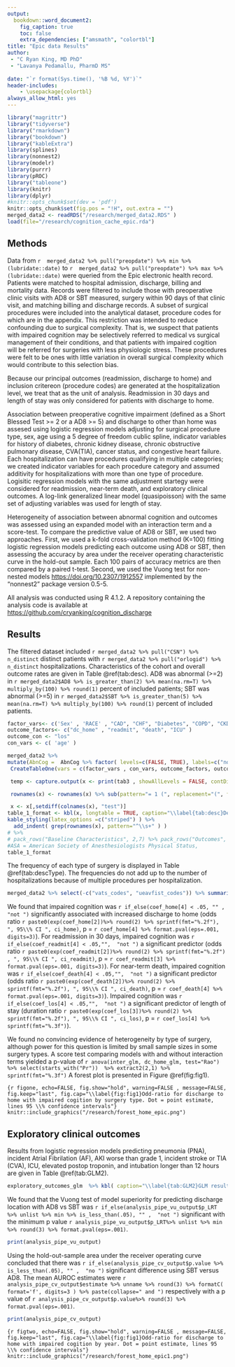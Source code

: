 ---
output: 
  bookdown::word_document2:
    fig_caption: true
    toc: false
    extra_dependencies: ["amsmath", "colortbl"]
title: "Epic data Results"
author: 
 - "C Ryan King, MD PhD"
 - "Lavanya Pedamallu, PharmD MS"
 
date: "`r format(Sys.time(), '%B %d, %Y')`"
header-includes:
    - \usepackage{colortbl}
always_allow_html: yes
---
<!-- docker run -v '/mnt/ris/Active/ActFastData/:/research/'  -v '/home//gitdirs/cognition_discharge/:/code/' cryanking/cognitioncheck:1.1 R --args commit=$(git --git-dir /code/.git rev-parse --verify HEAD) -e 'rmarkdown::render("/code/report_epic.Rmd")'
LSF_DOCKER_VOLUMES='/storage1/fs1/christopherking/Active/lavanya/cognition_check/:/research/ /home/lavanya/gitrepos/cognition_discharge:/script_home/' bsub -G 'compute-christopherking' -n 4 -R 'rusage[mem=15GB] span[hosts=1]' -M 15GB -q general-interactive -Is -a 'docker(cryanking/cognitioncheck:1.1)' /bin/bash
-->
```{r setup, include=FALSE}
library("magrittr")
library("tidyverse")
library("rmarkdown")
library("bookdown")
library("kableExtra")
library(splines)
library(nonnest2)
library(modelr)
library(purrr)
library(pROC)
library("tableone")
library(knitr)
library(dplyr)
#knitr::opts_chunk$set(dev = 'pdf')
knitr::opts_chunk$set(fig.pos = "!H", out.extra = "")
merged_data2 <- readRDS("/research/merged_data2.RDS" )
load(file="/research/cognition_cache_epic.rda")


```

## Methods
Data from `r  merged_data2 %>% pull("preopdate") %>% min %>% (lubridate::date)` to `r  merged_data2 %>% pull("preopdate") %>% max %>% (lubridate::date)` were queried from the Epic electronic health record.
Patients were matched to hospital admission, discharge, billing and mortality data.
Records were filtered to include those with preoperative clinic visits with AD8 or SBT measured, surgery within 90 days of that clinic visit, and matching billing and discharge records.
A subset of surgical procedures were included into the analytical dataset, procedure codes for which are in the appendix. This restriction was intended to reduce confounding due to surgical complexity.
That is, we suspect that patients with impaired cognition may be selectively referred to medical vs surgical management of their conditions, and that patients with impaired cogition will be referred for surgeries with less physiologic stress.
These procedures were felt to be ones with little variation in overall surgical complexity which would contribute to this selection bias.


Because our principal outcomes (readmission, discharge to home) and inclusion critereon (procedure codes) are generated at the hospitalization level, we treat that as the unit of analysis.
Readmission in 30 days and length of stay was only considered for patients with discharge to home.

Association between preoperative cognitive impairment (defined as a Short Blessed Test >= 2 or a AD8 >= 5) and discharge to other than home was assesed using logistic regression models adjusting for surgical procedure type, sex, age using a 5 degree of freedom cublic spline, indicator variables for history of diabetes, chronic kidney disease, chronic obstructive pulmonary disease, CVA(TIA), cancer status, and congestive heart failure.  
Each hospitalization can have procedures qualifying in multiple categories; we created indicator variables for each procedure category and assumed additivity for hospitalizations with more than one type of procedure. 
Logisitic regression models with the same adjustment startegy were considered for readmission, near-term death, and exploratory clinical outcomes.
A log-link generalized linear model (quasipoisson) with the same set of adjusting variables was used for length of stay.

Heterogeneity of association between abnormal cognition and outcomes was assessed using an expanded model with an interaction term and a score-test. 
To compare the predictive value of AD8 or SBT, we used two approaches.
First, we used a k-fold cross-validation method (K=100) fitting logistic regression models predicting each outcome using AD8 or SBT, then assessing the accuracy by area under the receiver operating characteristic curve in the hold-out sample. Each 100 pairs of accuracy metrics are then compared by a paired t-test.
Second, we used the Vuong test for non-nested models [https://doi.org/10.2307/1912557](https://doi.org/10.2307/1912557) implemented by the "nonnest2" package version 0.5-5.

All analysis was conducted using R 4.1.2. A repository containing the analysis code is available at [https://github.com/cryanking/cognition_discharge](https://github.com/cryanking/cognition_discharge)


## Results
The filtered dataset included `r merged_data2 %>% pull("CSN") %>% n_distinct` distinct patients with `r merged_data2 %>% pull("orlogid") %>% n_distinct` hospitalizations. 
Characteristics of the cohort and overall outcome rates are given in Table \@ref(tab:desc).
AD8 was abnormal (>=2) in `r merged_data2$AD8 %>% is_greater_than(2) %>% mean(na.rm=T) %>% multiply_by(100) %>% round(1)` percent of included patients; SBT was abnormal (>=5) in `r merged_data2$SBT %>% is_greater_than(5) %>% mean(na.rm=T) %>% multiply_by(100) %>% round(1)` percent of included patients.

```{r tableone, echo=FALSE, messages=FALSE, results='asis'}
factor_vars<- c('Sex' , 'RACE' , "CAD", "CHF", "Diabetes", "COPD", "CKD" , "CVA(TIA)",   "cancerStatus")
outcome_factors<- c("dc_home" , "readmit", "death", "ICU" )
outcome_con <- "los"
con_vars <- c( 'age' )

merged_data2 %>% 
mutate(AbnCog =  AbnCog %>% factor( levels=c(FALSE, TRUE), labels=c("normal", "impaired cognition")  ) ) %>%
 CreateTableOne(vars = c(factor_vars , con_vars, outcome_factors, outcome_con ) , strata = "AbnCog" , data = .   , factorVars = c(factor_vars, outcome_factors) ,includeNA = FALSE, test=TRUE) -> tab3

 temp <- capture.output(x <- print(tab3 , showAllLevels = FALSE, contDigits=0, printToggle=FALSE, nonnormal=TRUE, exact=T))

 rownames(x) <- rownames(x) %>% sub(pattern="= 1 (", replacement="(", fixed=T) %>% sub(pattern="= TRUE (", replacement="(", fixed=T)

 x <- x[,setdiff(colnames(x), "test")]
table_1_format <- kbl(x, longtable = TRUE, caption="\\label{tab:desc}Descriptive statistics stratified by Cognition status. P-values for quantitative variables by Mann-Whitney U, factor variables by Fisher's exact test. CAD = Coronary artery disease, CHF = Congestive heart failure,  Diabetes = Diabetes mellitus,  COPD = Chronic obstructive pulmonary diseae, CKD = chronic kidney disease, CVA\\ (TIA\\ ) = history of stroke or transient ischemic attack,  dc\\_home = discharge to home, readmit  = readmission within 30 days, los = postoperative hospital length of stay computed from first qualifying procedure, death = death in hospistal or within 30 days of surgery") %>%kable_styling(latex_options =c("striped","hold_position", "repeat_header"))  %>% 
kable_styling(latex_options =c("striped") ) %>%
  add_indent( grep(rownames(x), pattern="^\\s+" ) )
# %>% 
# pack_rows("Baseline Characteristics", 2,7) %>% pack_rows("Outcomes", 8,27) 
#ASA = American Society of Anesthesiologists Physical Status,
table_1_format
```

The frequency of each type of surgery is displayed in Table \@ref(tab:descType). The frequencies do not add up to the number of hospitalizations because of multiple procedures per hospitalization.
```{r tabletwo, echo=FALSE, messages=FALSE, results='asis'}
merged_data2 %>% select(-c("vats_codes", "ueavfist_codes")) %>% summarize(across(ends_with("codes") , sum, na.rm=TRUE ) ) %>% t %>% as_tibble(rownames="SurgeryType") %>% swap_pretty_names %>%  set_colnames(c('Surgery Type', 'N')) %>% arrange(N)%>% kbl( caption="\\label{tab:descType}Number of Procedures by Type")
```


We found that impaired cognition was `r if_else(coef_home[4] < .05, "" ,  "not ")` significantly associated with increased discharge to home (odds ratio `r paste0(exp(coef_home[2])%>% round(2) %>% sprintf(fmt="%.2f"), ", 95\\% CI ", ci_home)`, p = `r coef_home[4] %>% format.pval(eps=.001, digits=3)`).
For readmission in 30 days, impaired cognition was `r if_else(coef_readmit[4] < .05,"",  "not ")` a significant predictor (odds ratio `r paste0(exp(coef_readmit[2])%>% round(2) %>% sprintf(fmt="%.2f") , ", 95\\% CI ", ci_readmit)`, p = `r coef_readmit[3] %>% format.pval(eps=.001, digits=3)`).
For near-term death, impaired cognition was `r if_else(coef_death[4] < .05,"",  "not ")` a significant predictor (odds ratio `r paste0(exp(coef_death[2])%>% round(2) %>% sprintf(fmt="%.2f"), ", 95\\% CI ", ci_death)`, p = `r coef_death[4] %>% format.pval(eps=.001, digits=3)`).
Impaired cognition was `r if_else(coef_los[4] < .05,"",  "not ")` a significant predictor of length of stay (duration ratio `r paste0(exp(coef_los[3])%>% round(2) %>% sprintf(fmt="%.2f"), ", 95\\% CI ", ci_los)`, p = `r coef_los[4] %>%  sprintf(fmt="%.3f")`).

We found no convincing evidence of heterogeneity by type of surgery, although power for this question is limited by small sample sizes in some surgery types. A score test comparing models with and without interaction terms yielded a p-value of `r anova(inter_glm, dc_home_glm, test="Rao")  %>% select(starts_with("Pr"))  %>% extract2(2,1) %>% sprintf(fmt="%.3f")`
A forest plot is presented in Figure \@ref(fig:fig1).

```{r figone, echo=FALSE, fig.show="hold", warning=FALSE , message=FALSE, fig.keep="last", fig.cap="\\label{fig:fig1}Odd-ratio for discharge to home with impaired cogition by surgery type. Dot = point estimate, lines 95 \\% confidence intervals"}
knitr::include_graphics("/research/forest_home_epic.png")
```

## Exploratory clinical outcomes
Results from logistic regression models predicting pneumonia (PNA), incident Atrial Fibrilation (AF), AKI worse than grade 1, incident stroke or TIA (CVA), ICU, elevated postop troponin, and intubation longer than 12 hours are given in Table \@ref(tab:GLM2). 
```{r tablethree, echo=FALSE, messages=FALSE, results='asis'}
exploratory_outcomes_glm  %>% kbl( caption="\\label{tab:GLM2}GLM results for exploratory outcomes. Odds ratios, 95\\% confidence intervals, and p-values.")
```

We found that the Vuong test of model superiority for predicting discharge location with AD8 vs SBT was `r if_else(analysis_pipe_vu_output$p_LRT %>% unlist %>% min %>% is_less_than(.05), "" ,  "not ")` significant with the minimum p value `r analysis_pipe_vu_output$p_LRT%>% unlist %>% min %>% round(3) %>% format.pval(eps=.001)  `. 

```{r tablefour, echo=FALSE}
print(analysis_pipe_vu_output)
```

Using the hold-out-sample area under the receiver operating curve concluded that there was `r if_else(analysis_pipe_cv_output$p.value %>% is_less_than(.05), "" ,  "no ")` significant difference using SBT versus AD8. The mean AUROC estimates were `r analysis_pipe_cv_output$estimate %>% unname %>% round(3) %>% formatC( format='f', digits=3 ) %>% paste(collapse=" and ")` respectively with a p value of `r analysis_pipe_cv_output$p.value%>% round(3) %>% format.pval(eps=.001)  `.

```{r tablefive, echo=FALSE}
print(analysis_pipe_cv_output)
```

```{r figtwo, echo=FALSE, fig.show="hold", warning=FALSE , message=FALSE, fig.keep="last", fig.cap="\\label{fig:fig1}Odd-ratio for discharge to home with impaired cogition by year. Dot = point estimate, lines 95 \\% confidence intervals"}
knitr::include_graphics("/research/forest_home_epic1.png")
```
